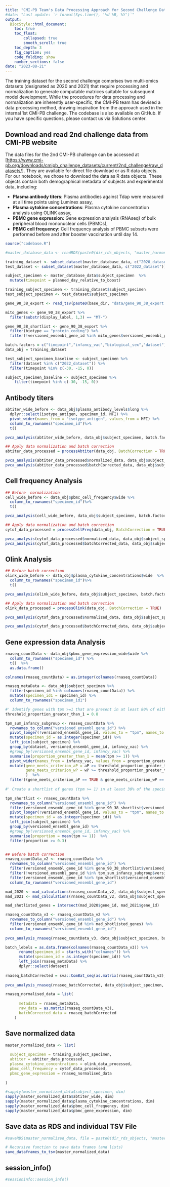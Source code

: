 ```yaml
---
title: "CMI-PB Team's Data Processing Approach for Second Challenge Dataset"
#date: "Last update: `r format(Sys.time(), '%d %B, %Y')`" 
output:
  BiocStyle::html_document:
    toc: true
    toc_float:
        collapsed: true
        smooth_scroll: true
    toc_depth: 3
    fig_caption: yes
    code_folding: show
    number_sections: false
date: "2023-08-21"
---
```


The training dataset for the second challenge comprises two multi-omics datasets (designated as 2020 and 2021) that require processing and normalization to generate computable matrices suitable for subsequent model development. While the procedures for data processing and normalization are inherently user-specific, the CMI-PB team has devised a data processing method, drawing inspiration from the approach used in the internal 1st CMI-PB challenge. The codebase is also available on GitHub. If you have specific questions, please contact us via Solutions center.

## Download and read 2nd challenge data from CMI-PB website

The data files for the 2nd CMI-PB challenge can be accessed at [<https://www.cmi-pb.org/downloads/cmipb_challenge_datasets/current/2nd_challenge/raw_datasets/>]. They are available for direct file download or as R data objects. For our notebook, we chose to download the data as R data objects. These objects contain both demographical metadata of subjects and experimental data, including:

-   **Plasma antibody titers**: Plasma antibodies against Tdap were measured at all time points using Luminex assay,
-   **Plasma cytokine concentrations**: Plasma cytokine concentration analysis using OLINK assay,
-   **PBMC gene expression:** Gene expression analysis (RNAseq) of bulk peripheral blood mononuclear cells (PBMCs),
-   **PBMC cell frequency:** Cell frequency analysis of PBMC subsets were performed before and after booster vaccination until day 14.

```r
source("codebase.R")

#master_database_data <- readRDS(paste0(dir_rds_objects, "master_harmonized_training_data.RDS"))

training_dataset <- subset_dataset(master_database_data, c("2020_dataset", "2021_dataset"))
test_dataset <- subset_dataset(master_database_data, c("2022_dataset"))

subject_specimen <- master_database_data$subject_specimen  %>% 
  mutate(timepoint = planned_day_relative_to_boost)

training_subject_specimen <- training_dataset$subject_specimen
test_subject_specimen <- test_dataset$subject_specimen

gene_90_38_export <- read_tsv(paste0(base_dir, "data/gene_90_38_export.tsv"))

mito_genes <- gene_90_38_export %>%
  filter(substr(display_label, 1,3) == "MT-")

gene_90_38_shortlist <- gene_90_38_export %>%
  filter(biotype == "protein_coding") %>%
  filter(!versioned_ensembl_gene_id %in% mito_genes$versioned_ensembl_gene_id)

batch.factors = c("timepoint","infancy_vac","biological_sex","dataset")
data_obj = training_dataset

test_subject_specimen_baseline <- subject_specimen %>% 
  filter(dataset %in% c("2022_dataset")) %>% 
  filter(timepoint %in% c(-30, -15, 0))

subject_specimen_baseline <- subject_specimen %>% 
    filter(timepoint %in% c(-30, -15, 0))

```

## Antibody titers

```r
abtiter_wide_before <- data_obj$plasma_antibody_levels$long %>%
  dplyr::select(isotype_antigen, specimen_id, MFI) %>%
  pivot_wider(names_from = "isotype_antigen", values_from = MFI) %>%
  column_to_rownames("specimen_id")%>%
  t() 

pvca_analysis(abtiter_wide_before, data_obj$subject_specimen, batch.factors, plot_title = "Antibody titer:  Raw data")

## Apply data normalization and batch correction
abtiter_data_processed = processAbtiter(data_obj, BatchCorrection = TRUE)

pvca_analysis(abtiter_data_processed$normalized_data, data_obj$subject_specimen, batch.factors, plot_title = "Antibody titer: Normalization")
pvca_analysis(abtiter_data_processed$batchCorrected_data, data_obj$subject_specimen, batch.factors, plot_title = "Antibody titer:  Normalization and batch correction")


```

## Cell frequency Analysis

```r
## Before  normalization
cell_wide_before <- data_obj$pbmc_cell_frequency$wide %>%
  column_to_rownames("specimen_id")%>%
  t() 

pvca_analysis(cell_wide_before, data_obj$subject_specimen, batch.factors, plot_title = "Cell frequency:  Raw data")

## Apply data normalization and batch correction
cytof_data_processed = processCellFreq(data_obj, BatchCorrection = TRUE)

pvca_analysis(cytof_data_processed$normalized_data, data_obj$subject_specimen, batch.factors, plot_title = "Cell frequency: Normalization")
pvca_analysis(cytof_data_processed$batchCorrected_data, data_obj$subject_specimen, batch.factors, plot_title = "Cell frequency:  Normalization and batch correction")

```

## Olink Analysis

```r
## Before batch correction
olink_wide_before <- data_obj$plasma_cytokine_concentrations$wide  %>%
  column_to_rownames("specimen_id")%>%
  t() 

pvca_analysis(olink_wide_before, data_obj$subject_specimen, batch.factors, plot_title = "Cytokine concetrations:  Raw data")

## Apply data normalization and batch correction
olink_data_processed = processOlink(data_obj, BatchCorrection = TRUE)

pvca_analysis(cytof_data_processed$normalized_data, data_obj$subject_specimen, batch.factors, plot_title = "Cytokine concetrations: Normalization")

pvca_analysis(cytof_data_processed$batchCorrected_data, data_obj$subject_specimen, batch.factors, plot_title = "Cytokine concetrations: Normalization and batch correction")
```

## Gene expression data Analysis

```r
rnaseq_countData <- data_obj$pbmc_gene_expression_wide$wide %>%
  column_to_rownames("specimen_id") %>%
  t()  %>%
  as.data.frame()  

colnames(rnaseq_countData) = as.integer(colnames(rnaseq_countData))

rnaseq_metaData <- data_obj$subject_specimen %>%
  filter(specimen_id %in% colnames(rnaseq_countData)) %>%
  mutate(specimen_id1 = specimen_id) %>%
  column_to_rownames("specimen_id1") 

#' Identify genes with tpm >=1 that are present in at least 80% of either the aP(wP) cohort and absent in at least 80% of wP(aP) cohort.
threshold_proportion_greater_than_1 = 0.8

tpm_sum_infancy_subgroup <- rnaseq_countData %>%
  rownames_to_column("versioned_ensembl_gene_id") %>%
  pivot_longer(!versioned_ensembl_gene_id, values_to = "tpm", names_to = "specimen_id") %>%
  mutate(specimen_id = as.integer(specimen_id)) %>%
  left_join(subject_specimen) %>%
  group_by(dataset, versioned_ensembl_gene_id, infancy_vac) %>%
  #group_by(versioned_ensembl_gene_id, infancy_vac) %>%
  summarise(proportion_greater_than_1 = mean(tpm >= 1)) %>%
  pivot_wider(names_from = infancy_vac, values_from = proportion_greater_than_1)  %>%
  mutate(gene_meets_criterion_aP = aP >= threshold_proportion_greater_than_1 & wP <= (1 - threshold_proportion_greater_than_1),
         gene_meets_criterion_wP = wP >= threshold_proportion_greater_than_1 & aP <= (1 - threshold_proportion_greater_than_1)
         )  %>%
  filter((gene_meets_criterion_aP == TRUE & gene_meets_criterion_wP == FALSE) || (gene_meets_criterion_aP == FALSE & gene_meets_criterion_wP == TRUE))
  
#' Create a shortlist of genes (tpm >= 1) in at least 30% of the specimens.

tpm_shortlist <- rnaseq_countData %>%
  rownames_to_column("versioned_ensembl_gene_id") %>%
  filter(versioned_ensembl_gene_id %in% gene_90_38_shortlist$versioned_ensembl_gene_id) %>%
  pivot_longer(!versioned_ensembl_gene_id, values_to = "tpm", names_to = "specimen_id") %>%
  mutate(specimen_id = as.integer(specimen_id)) %>%
  left_join(subject_specimen) %>%
  group_by(versioned_ensembl_gene_id) %>%
  #group_by(versioned_ensembl_gene_id, infancy_vac) %>%
  summarise(proportion = mean(tpm >= 1))  %>%
  filter(proportion >= 0.3)


## Before batch correction
rnaseq_countData_v2 <- rnaseq_countData %>%
  rownames_to_column("versioned_ensembl_gene_id") %>%
  filter(versioned_ensembl_gene_id %in% gene_90_38_shortlist$versioned_ensembl_gene_id) %>%
  filter(!versioned_ensembl_gene_id %in% tpm_sum_infancy_subgroup$versioned_ensembl_gene_id) %>%
  filter(versioned_ensembl_gene_id %in% tpm_shortlist$versioned_ensembl_gene_id) %>%
  column_to_rownames("versioned_ensembl_gene_id")

mad_2020 <- mad_calculations(rnaseq_countData_v2, data_obj$subject_specimen, c("2020_dataset"))
mad_2021 <- mad_calculations(rnaseq_countData_v2, data_obj$subject_specimen, c("2021_dataset"))

mad_shotlisted_genes = intersect(mad_2020$gene_id, mad_2021$gene_id)

rnaseq_countData_v3 <- rnaseq_countData_v2 %>%
  rownames_to_column("versioned_ensembl_gene_id") %>%
  filter(versioned_ensembl_gene_id %in% mad_shotlisted_genes) %>%
  column_to_rownames("versioned_ensembl_gene_id")
  
pvca_analysis_rnaseq(rnaseq_countData_v3, data_obj$subject_specimen, batch.factors, plot_title = "RNASeq: Raw data")

batch_lebels = as.data.frame(colnames(rnaseq_countData_v3)) %>%
      rename(specimen_id = starts_with("colnames")) %>%
      mutate(specimen_id = as.integer(specimen_id)) %>%
      left_join(rnaseq_metaData) %>%
      dplyr::select(dataset)
    
rnaseq_batchCorrected = sva::ComBat_seq(as.matrix(rnaseq_countData_v3), batch = batch_lebels$dataset)
    
pvca_analysis_rnaseq(rnaseq_batchCorrected, data_obj$subject_specimen, batch.factors, plot_title = "RNASeq: Batch correction")

rnaseq_normalised_data = list(
      
      metadata = rnaseq_metaData,
      raw_data = as.matrix(rnaseq_countData_v3),
      batchCorrected_data = rnaseq_batchCorrected
    )
```

## Save normalized data

```r
master_normalized_data <- list(
  
  subject_specimen = training_subject_specimen,
  abtiter = abtiter_data_processed,
  plasma_cytokine_concentrations = olink_data_processed,
  pbmc_cell_frequency = cytof_data_processed,
  pbmc_gene_expression = rnaseq_normalised_data
  
)

#sapply(master_normalized_data$subject_specimen, dim)
sapply(master_normalized_data$abtiter_wide, dim)
sapply(master_normalized_data$plasma_cytokine_concentrations, dim)
sapply(master_normalized_data$pbmc_cell_frequency, dim)
sapply(master_normalized_data$pbmc_gene_expression, dim)


```

## Save data as RDS and individual TSV File

```r
#saveRDS(master_normalized_data, file = paste0(dir_rds_objects, "master_processed_training_data.RDS"))

# Recursive function to save data frames (and lists)
save_dataframes_to_tsv(master_normalized_data)


```


## session_info()
```r
#sessioninfo::session_info()
```
